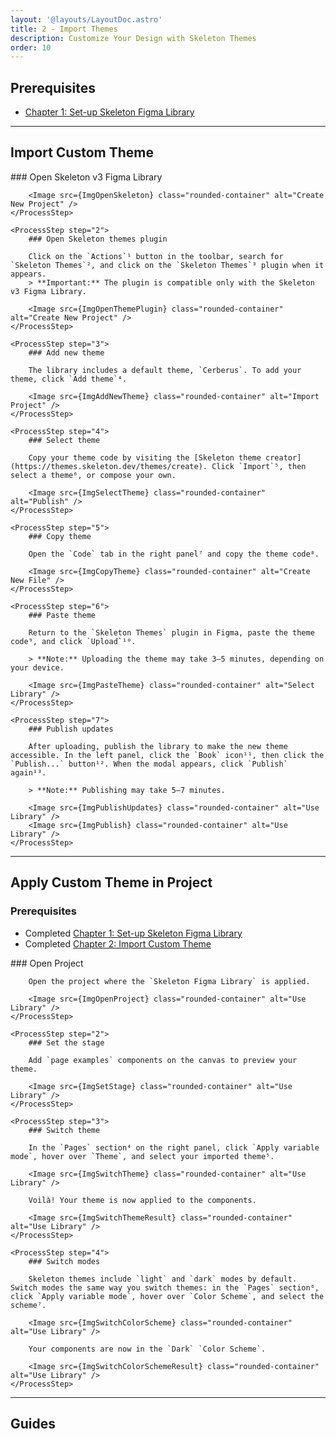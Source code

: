 ```yaml
---
layout: '@layouts/LayoutDoc.astro'
title: 2 - Import Themes
description: Customize Your Design with Skeleton Themes
order: 10
---
```




## Prerequisites

- [Chapter 1: Set-up Skeleton Figma Library](chapter-1)

---

## Import Custom Theme

<Process>
    <ProcessStep step="1">
        ### Open Skeleton v3 Figma Library

        <Image src={ImgOpenSkeleton} class="rounded-container" alt="Create New Project" />
    </ProcessStep>

    <ProcessStep step="2">
        ### Open Skeleton themes plugin

        Click on the `Actions`¹ button in the toolbar, search for `Skeleton Themes`², and click on the `Skeleton Themes`³ plugin when it appears.
        > **Important:** The plugin is compatible only with the Skeleton v3 Figma Library.

        <Image src={ImgOpenThemePlugin} class="rounded-container" alt="Create New Project" />
    </ProcessStep>

    <ProcessStep step="3">
        ### Add new theme

        The library includes a default theme, `Cerberus`. To add your theme, click `Add theme`⁴.

        <Image src={ImgAddNewTheme} class="rounded-container" alt="Import Project" />
    </ProcessStep>

    <ProcessStep step="4">
        ### Select theme

        Copy your theme code by visiting the [Skeleton theme creator](https://themes.skeleton.dev/themes/create). Click `Import`⁵, then select a theme⁶, or compose your own.

        <Image src={ImgSelectTheme} class="rounded-container" alt="Publish" />
    </ProcessStep>

    <ProcessStep step="5">
        ### Copy theme

        Open the `Code` tab in the right panel⁷ and copy the theme code⁸.

        <Image src={ImgCopyTheme} class="rounded-container" alt="Create New File" />
    </ProcessStep>

    <ProcessStep step="6">
        ### Paste theme

        Return to the `Skeleton Themes` plugin in Figma, paste the theme code⁹, and click `Upload`¹⁰.

        > **Note:** Uploading the theme may take 3–5 minutes, depending on your device.

        <Image src={ImgPasteTheme} class="rounded-container" alt="Select Library" />
    </ProcessStep>

    <ProcessStep step="7">
        ### Publish updates

        After uploading, publish the library to make the new theme accessible. In the left panel, click the `Book` icon¹¹, then click the `Publish...` button¹². When the modal appears, click `Publish` again¹³.

        > **Note:** Publishing may take 5–7 minutes.

        <Image src={ImgPublishUpdates} class="rounded-container" alt="Use Library" />
        <Image src={ImgPublish} class="rounded-container" alt="Use Library" />
    </ProcessStep>

</Process>

---

## Apply Custom Theme in Project

### Prerequisites

- Completed [Chapter 1: Set-up Skeleton Figma Library](chapter-1#how-to-install-the-figma-library)
- Completed [Chapter 2: Import Custom Theme](#import-custom-theme)

<Process>
    <ProcessStep step="1">
        ### Open Project

        Open the project where the `Skeleton Figma Library` is applied.

        <Image src={ImgOpenProject} class="rounded-container" alt="Use Library" />
    </ProcessStep>

    <ProcessStep step="2">
        ### Set the stage

        Add `page examples` components on the canvas to preview your theme.

        <Image src={ImgSetStage} class="rounded-container" alt="Use Library" />
    </ProcessStep>

    <ProcessStep step="3">
        ### Switch theme

        In the `Pages` section⁴ on the right panel, click `Apply variable mode`, hover over `Theme`, and select your imported theme⁵.

        <Image src={ImgSwitchTheme} class="rounded-container" alt="Use Library" />

        Voilà! Your theme is now applied to the components.

        <Image src={ImgSwitchThemeResult} class="rounded-container" alt="Use Library" />
    </ProcessStep>

    <ProcessStep step="4">
        ### Switch modes

        Skeleton themes include `light` and `dark` modes by default. Switch modes the same way you switch themes: in the `Pages` section⁶, click `Apply variable mode`, hover over `Color Scheme`, and select the scheme⁷.

        <Image src={ImgSwitchColorScheme} class="rounded-container" alt="Use Library" />

        Your components are now in the `Dark` `Color Scheme`.

        <Image src={ImgSwitchColorSchemeResult} class="rounded-container" alt="Use Library" />
    </ProcessStep>

</Process>

---

## Guides

<NavGrid collection="docs" path="figma/" classes="md:grid-cols-1" />
